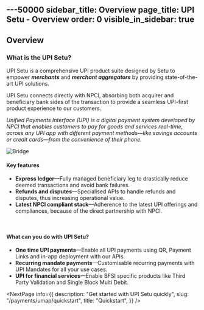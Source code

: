 ---50000
sidebar_title: Overview
page_title: UPI Setu - Overview
order: 0
visible_in_sidebar: true
---

## Overview

### What is the UPI Setu?

UPI Setu is a comprehensive UPI product suite designed by Setu to empower **_merchants_** and **_merchant aggregators_** by providing state-of-the-art UPI solutions.

UPI Setu connects directly with NPCI, absorbing both acquirer and beneficiary bank sides of the transaction to provide a seamless UPI-first product experience to our customers.

_<Text size="small">Unified Payments Interface (UPI) is a digital payment system developed by NPCI that enables customers to pay for goods and services real-time, across any UPI app with different payment methods—like savings accounts or credit cards—from the convenience of their phone.</Text>_

<img
  src="https://storage.googleapis.com/strapi-assets/latest/UPI_Merchant_Acquiring_Platform_Setu_Jio_Payments_Bank/UPI_Merchant_Acquiring_Platform_Setu_Jio_Payments_Bank.png"
  alt="Bridge"
/>

#### Key features

- **Express ledger**—Fully managed beneficiary leg to drastically reduce deemed transactions and avoid bank failures.
- **Refunds and disputes**—Specialised APIs to handle refunds and disputes, thus increasing operational value.
- **Latest NPCI compliant stack**—Adherence to the latest UPI offerings and compliances, because of the direct partnership with NPCI.

<br />

#### What can you do with UPI Setu?

- **One time UPI payments**—Enable all UPI payments using QR, Payment Links and in-app deployment with our APIs.
- **Recurring mandate payments**—Customisable recurring payments with UPI Mandates for all your use cases.
- **UPI for financial services**—Enable BFSI specific products like Third Party Validation and Single Block Multi Debit.

<NextPage
  info={{
    description: "Get started with UPI Setu quickly",
    slug: "/payments/umap/quickstart",
    title: "Quickstart",
  }}
/>
